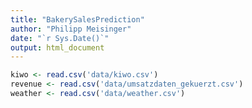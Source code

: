 ```yaml
---
title: "BakerySalesPrediction"
author: "Philipp Meisinger"
date: "`r Sys.Date()`"
output: html_document
---
```


```r
kiwo <- read.csv('data/kiwo.csv')
revenue <- read.csv('data/umsatzdaten_gekuerzt.csv')
weather <- read.csv('data/weather.csv')


```
